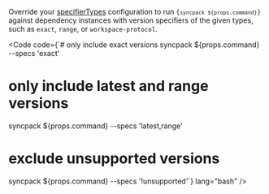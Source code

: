 
Override your [specifierTypes](/syncpack/config/specifier-types) configuration to run <code>{`syncpack ${props.command}`}</code> against dependency instances with version specifiers of the given types, such as `exact`, `range`, or `workspace-protocol`.

<Code
  code={`# only include exact versions
syncpack ${props.command} --specs 'exact'
# only include latest and range versions
syncpack ${props.command} --specs 'latest,range'
# exclude unsupported versions
syncpack ${props.command} --specs '!unsupported'`}
  lang="bash"
/>
